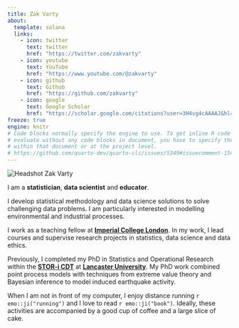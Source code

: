 ```yaml
---
title: Zak Varty
about:
  template: solana
  links:
    - icon: twitter
      text: twitter
      href: "https://twitter.com/zakvarty"
    - icon: youtube
      text: YouTube
      href: "https://www.youtube.com/@zakvarty"
    - icon: github
      text: Github
      href: "https://github.com/zakvarty"
    - icon: google
      text: Google Scholar 
      href: "https://scholar.google.com/citations?user=3H4vg4cAAAAJ&hl=en&oi=ao"
freeze: true
engine: knitr
# Code blocks normally specify the engine to use. To get inline R code to 
# evaluate without any code blocks in document, you have to specify the engine 
# within that document or at the project level.
# https://github.com/quarto-dev/quarto-cli/issues/5349#issuecomment-1543585217
---
```


<!-- jolla trestles _solana_ marquee broadside -->

:::{#hero-heading}

::: small_right
<img style = "border-radius: 3%;" src="assets/00_avatars/zv_c_grey-background.png" alt="Headshot Zak Varty">
:::
I am a __statistician__, __data scientist__  and __educator__. 

I develop statistical methodology and data science solutions to solve challenging data problems. I am particularly interested in modelling environmental and industrial processes.

I work as a teaching fellow at **[Imperial College London](https://www.imperial.ac.uk/statistics)**. In my work, I lead courses and supervise research projects in statistics, data science and data ethics.

Previously, I completed my PhD in Statistics and Operational Research within the **[STOR-i CDT](https://www.lancaster.ac.uk/stor-i/)** at **[Lancaster University](https://www.lancaster.ac.uk/maths/)**. My PhD work combined point process models with techniques from extreme value theory and Bayesian inference to model induced earthquake activity.

When I am not in front of my computer, I enjoy distance running `r emo::ji("running")` and I love to read `r emo::ji("book")`. Ideally, these activities are accompanied by a good cup of coffee and a large slice of cake.

<!--Feel free to contact me if you have any questions!-->
:::
